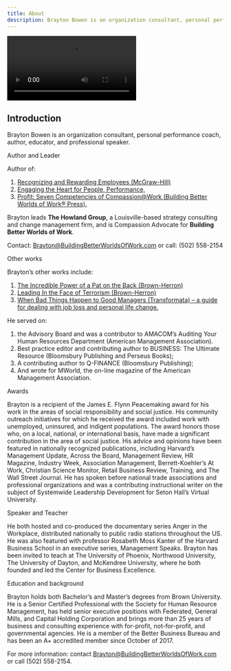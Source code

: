 ```yaml
---
title: About
description: Brayton Bowen is an organization consultant, personal performance coach, author, educator, and professional speaker.
---
```








<div className="flex justify-center items-center max-w-[800px] flex-col gap-4 ">
    <video
    controls
     src="https://buildingbetterworldsofwork.com/wp-content/uploads/2021/02/brayton-4k-1_tna0B3zS.mp4"
    className="w-full rounded-xl border shadow-2xl"
  />


  <div className="flex w-full flex-col gap-2 my-8 sm:flex-row">

     <Linkpreview 
      href="https://www.linkedin.com/in/r-brayton-bowen-a00a57264">
      Schedule with Calendly{" "}
    </Linkpreview>

         <Linkpreview 
      href="https://www.linkedin.com/in/r-brayton-bowen-a00a57264">
      message on LinkedIn{" "}
    </Linkpreview>

    <Linkpreview 
     href="mailto:Brayton@BuildingBetterWorldsOfWork.com">
      Send an email{" "}
    </Linkpreview>






  </div>
</div>




## Introduction

Brayton Bowen is an organization consultant, personal performance coach, author, educator, and professional speaker.





<Steps>

<Step>
Author and Leader
</Step>

Author of:
1. [Recognizing and Rewarding Employees (McGraw-Hill)]()
2. [Engaging the Heart for People, Performance,]()
3. [Profit: Seven Competencies of Compassion@Work (Building Better Worlds of Work® Press),]()


 Brayton leads **The Howland Group**, a Louisville-based strategy consulting and change management firm, and is Compassion Advocate for **Building Better Worlds of Work**.

Contact: Brayton@BuildingBetterWorldsOfWork.com or call: (502) 558-2154


<Step>
Other works
</Step>

Brayton’s other works include:

1. [The Incredible Power of a Pat on the Back (Brown-Herron)]()
2. [Leading In the Face of Terrorism (Brown-Herron)]()
3. [When Bad Things Happen to Good Managers (Transformata) – a guide for dealing with job loss and personal life change.]()

He served on:

1. the Advisory Board and was a contributor to AMACOM’s Auditing Your Human Resources Department (American Management Association).
2. Best practice editor and contributing author to BUSINESS: The Ultimate Resource (Bloomsbury Publishing and Perseus Books);
3. A contributing author to Q-FINANCE (Bloomsbury Publishing);
4. And wrote for MWorld, the on-line magazine of the American Management Association.


<Step>
Awards
</Step>

Brayton is a recipient of the James E. Flynn Peacemaking award for his work in the areas of social responsibility and social justice. His community outreach initiatives for which he received the award included work with unemployed, uninsured, and indigent populations. The award honors those who, on a local, national, or international basis, have made a significant contribution in the area of social justice. His advice and opinions have been featured in nationally recognized publications, including Harvard’s Management Update, Across the Board, Management Review, HR Magazine, Industry Week, Association Management, Berrett-Koehler’s At Work, Christian Science Monitor, Retail Business Review, Training, and The Wall Street Journal. He has spoken before national trade associations and professional organizations and was a contributing instructional writer on the subject of Systemwide Leadership Development for Seton Hall’s Virtual University.


<Step>
Speaker and Teacher
</Step>

He both hosted and co-produced the documentary series Anger in the Workplace, distributed nationally to public radio stations throughout the US. He was also featured with professor Rosabeth Moss Kanter of the Harvard Business School in an executive series, Management Speaks. Brayton has been invited to teach at The University of Phoenix, Northwood University, The University of Dayton, and McKendree University, where he both founded and led the Center for Business Excellence.


<Step>
Education and background
</Step>

Brayton holds both Bachelor’s and Master’s degrees from Brown University. He is a Senior Certified Professional with the Society for Human Resource Management, has held senior executive positions with Federated, General Mills, and Capital Holding Corporation and brings more than 25 years of business and consulting experience with for-profit, not-for-profit, and governmental agencies. He is a member of the Better Business Bureau and has been an A+ accredited member since October of 2017.

</Steps>


<CognitoFormEmbed src = "https://www.cognitoforms.com/f/IehzsXNmx0ekLsE6scWo-Q/1" />

For more information:
contact Brayton@BuildingBetterWorldsOfWork.com or call (502) 558-2154.






